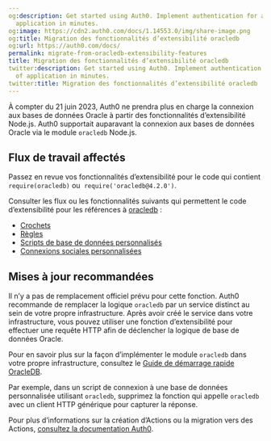 ```yaml
---
og:description: Get started using Auth0. Implement authentication for any kind of
  application in minutes.
og:image: https://cdn2.auth0.com/docs/1.14553.0/img/share-image.png
og:title: Migration des fonctionnalités d’extensibilité oracledb
og:url: https://auth0.com/docs/
permalink: migrate-from-oracledb-extensibility-features
title: Migration des fonctionnalités d’extensibilité oracledb
twitter:description: Get started using Auth0. Implement authentication for any kind
  of application in minutes.
twitter:title: Migration des fonctionnalités d’extensibilité oracledb
---
```


À compter du 21 juin 2023, Auth0 ne prendra plus en charge la connexion aux bases de données Oracle à partir des fonctionnalités d’extensibilité Node.js. Auth0 supportait auparavant la connexion aux bases de données Oracle via le module `oracledb` Node.js.

## Flux de travail affectés

Passez en revue vos fonctionnalités d’extensibilité pour le code qui contient `require(oracledb)` ou  `require('oracledb@4.2.0')`.

Consulter les flux ou les fonctionnalités suivants qui permettent le code d’extensibilité pour les références à [oracledb](https://www.npmjs.com/package/oracledb) :

* [Crochets](https://auth0.com/docs/customize/hooks)
* [Règles](https://auth0.com/docs/customize/rules)
* [Scripts de base de données personnalisés](https://auth0.com/docs/authenticate/database-connections/custom-db/create-db-connection#create-database-action-scripts)
* [Connexions sociales personnalisées](https://auth0.com/docs/authenticate/identity-providers/social-identity-providers/oauth2)

## Mises à jour recommandées

Il n’y a pas de remplacement officiel prévu pour cette fonction. Auth0 recommande de remplacer la logique `oracledb` par un service distinct au sein de votre propre infrastructure. Après avoir créé le service dans votre infrastructure, vous pouvez utiliser une fonction d’extensibilité pour effectuer une requête HTTP afin de déclencher la logique de base de données Oracle.

Pour en savoir plus sur la façon d’implémenter le module `oracledb` dans votre propre infrastructure, consultez le [Guide de démarrage rapide OracleDB](https://node-oracledb.readthedocs.io/en/latest/user_guide/installation.html#quickstart).

Par exemple, dans un script de connexion à une base de données personnalisée utilisant `oracledb`, supprimez la fonction qui appelle `oracledb` avec un client HTTP générique pour capturer la réponse.

Pour plus d’informations sur la création d’Actions ou la migration vers des Actions, [consultez la documentation Auth0](https://auth0.com/docs/customize/actions).